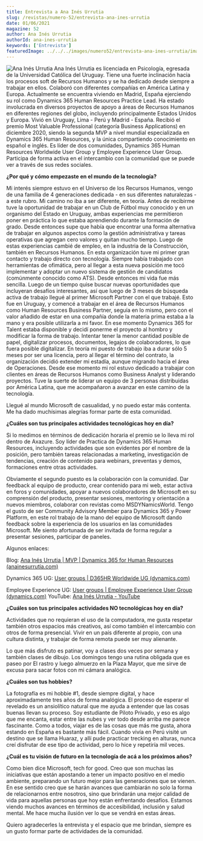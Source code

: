 ```yaml
---
title: Entrevista a Ana Inés Urrutia
slug: /revistas/numero-52/entrevista-ana-ines-urrutia
date: 01/06/2021
magazine: 52
author: Ana Inés Urrutia
authorId: ana-ines-urrutia
keywords: ['Entrevista']
featuredImage: ../../../images/numero52/entrevista-ana-ines-urrutia/image1.png
---
```



![Ana Inés Urrutia](/../images/autores/ana-ines-urrutia.png#author) Ana Inés Urrutia es licenciada en Psicología, egresada de la Universidad Católica del Uruguay. 
Tiene una fuerte inclinación hacia los procesos soft de Recursos Humanos y se ha dedicado desde siempre a trabajar en ellos. 
Colaboró con diferentes compañías en América Latina y Europa. Actualmente se encuentra viviendo en Madrid, España ejerciendo su rol 
como Dynamics 365 Human Resources Practice Lead. Ha estado involucrada en diversos proyectos de apoyo a áreas de Recursos Humanos en 
diferentes regiones del globo, incluyendo principalmente Estados Unidos y Europa. 
Vivió en Uruguay, Lima - Perú y Madrid - España. 
Recibió el premio Most Valuable Professional (categoría Business Applications) en diciembre 2020, siendo la segunda MVP a nivel mundial 
especializada en Dynamics 365 Human Resources, y la única compartiendo conocimiento en español e inglés. 
Es líder de dos comunidades, Dynamics 365 Human Resources Worldwide User Group y Employee Experience User Group. Participa de forma activa 
en el intercambio con la comunidad que se puede ver a través de sus redes sociales.


**¿Por qué y cómo empezaste en el mundo de la tecnología?**

Mi interés siempre estuvo en el Universo de los Recursos Humanos, vengo
de una familia de 4 generaciones dedicada - en sus diferentes
naturalezas - a este rubro. Mi camino no iba a ser diferente, en teoría.
Antes de recibirme tuve la oportunidad de trabajar en un Club de Fútbol
muy conocido y en un organismo del Estado en Uruguay, ambas experiencias
me permitieron poner en práctica lo que estaba aprendiendo durante la
formación de grado. Desde entonces supe que había que encontrar una
forma alternativa de trabajar en algunos aspectos como la gestión
administrativa y tareas operativas que agregan cero valores y quitan
mucho tiempo. Luego de estas experiencias cambié de empleo, en la
industria de la Construcción, también en Recursos Humanos. En esta
organización tuve mi primer gran contacto y trabajo directo con
tecnología. Siempre había trabajado con herramientas de ofimática, pero
al llegar a esta nueva posición me tocó implementar y adoptar un nuevo
sistema de gestión de candidatos (comúnmente conocido como ATS). Desde
entonces mi vida fue más sencilla. Luego de un tiempo quise buscar
nuevas oportunidades que incluyeran desafíos interesantes, así que luego
de 3 meses de búsqueda activa de trabajo llegué al primer Microsoft
Partner con el que trabajé. Esto fue en Uruguay, y comencé a trabajar en
el área de Recursos Humanos como Human Resources Business Partner,
seguía en lo mismo, pero con el valor añadido de estar en una compañía
donde la materia prima estaba a la mano y era posible utilizarla a mi
favor. En ese momento Dynamics 365 for Talent estaba disponible y decidí
ponerme el proyecto al hombro y modificar la forma de trabajo. Intentar
tener la menor cantidad posible de papel, digitalizar procesos,
documentos, legajos de colaboradores, lo que fuera posible digitalizar.
En teoría mi puesto de trabajo iba a durar sólo 5 meses por ser una
licencia, pero al llegar el término del contrato, la organización
decidió extender mi estadía, aunque migrando hacia el área de
Operaciones. Desde ese momento mi rol estuvo dedicado a trabajar con
clientes en áreas de Recursos Humanos como Business Analyst y liderando
proyectos. Tuve la suerte de liderar un equipo de 3 personas
distribuidas por América Latina, que me acompañaron a avanzar en este
camino de la tecnología.

Llegué al mundo Microsoft de casualidad, y no puedo estar más contenta.
Me ha dado muchísimas alegrías formar parte de esta comunidad.

**¿Cuáles son tus principales actividades tecnológicas hoy en día?**

Si lo medimos en términos de dedicación horaria el premio se lo lleva mi
rol dentro de Axazure. Soy líder de Practica de Dynamics 365 Human
Resources, incluyendo actividades que son evidentes por el nombre de la
posición, pero también tareas relacionadas a marketing, investigación de
tendencias, creación de contenido para webinars, preventas y demos,
formaciones entre otras actividades.

Obviamente el segundo puesto es la colaboración con la comunidad. Dar
feedback al equipo de producto, crear contenido para mi web, estar
activa en foros y comunidades, apoyar a nuevos colaboradores de
Microsoft en su comprensión del producto, presentar sesiones, mentoring
y orientación a nuevos miembros, colaborar con revistas como
MSDYNamicsWorld. Tengo el gusto de ser Community Advisory Member para
Dynamics 365 y Power Platform, en este rol trabajo de la mano del equipo
de Microsoft dando feedback sobre la experiencia de los usuarios en las
comunidades Microsoft. Me siento afortunada de ser invitada de forma
regular a presentar sesiones, participar de paneles.

Algunos enlaces:

Blog: [Ana Inés Urrutia | MVP | Dynamics 365 for Human Resources
(anainesurrutia.com)](https://www.anainesurrutia.com/)

Dynamics 365 UG: [User groups | D365HR Worldwide UG
(dynamics.com)](https://community.dynamics.com/usergroup/d365hr-worldwide-ug/)

Employee Experience UG: [User groups | Employee Experience User Group
(dynamics.com)](https://community.dynamics.com/usergroup/employee-experience-user-group/)
YouTube: [Ana Inés Urrutia -
YouTube](https://www.youtube.com/channel/UCbpfAV8z9_LAg2sZR305Qlw)

**¿Cuáles son tus principales actividades NO tecnológicas hoy en día?**

Actividades que no requieran el uso de la computadora, me gusta respetar
también otros espacios más creativos, así como también el intercambio
con otros de forma presencial. Vivir en un país diferente al propio, con
una cultura distinta, y trabajar de forma remota puede ser muy
alienante.

Lo que más disfruto es patinar, voy a clases dos veces por semana y
también clases de dibujo. Los domingos tengo una rutina obligada que es
paseo por El rastro y luego almuerzo en la Plaza Mayor, que me sirve de
excusa para sacar fotos con mi cámara analógica.

**¿Cuáles son tus hobbies?**

La fotografía es mi hobbie #1, desde siempre digital, y hace
aproximadamente tres años de forma analógica. El proceso de esperar el
revelado es un ansiolítico natural que me ayuda a entender que las cosas
buenas llevan su proceso. Soy estudiante de Piloto Privado, y eso es
algo que me encanta, estar entre las nubes y ver todo desde arriba me
parece fascinante. Como a todos, viajar es de las cosas que más me
gusta, ahora estando en España es bastante más fácil. Cuando vivía en
Perú visité un destino que se llama Huaraz, y allí pude practicar
trecking en alturas, nunca creí disfrutar de ese tipo de actividad, pero
lo hice y repetiría mil veces.

**¿Cuál es tu visión de futuro en la tecnología de acá a los próximos años?**

Como bien dice Microsoft, tech for good. Creo que son muchas las
iniciativas que están apostando a tener un impacto positivo en el medio
ambiente, preparando un futuro mejor para las generaciones que se
vienen. En ese sentido creo que se harán avances que cambiarán no solo
la forma de relacionarnos entre nosotros, sino que brindarán una mejor
calidad de vida para aquellas personas que hoy están enfrentando
desafíos. Estamos viendo muchos avances en términos de accesibilidad,
inclusión y salud mental. Me hace mucha ilusión ver lo que se vendrá en
estas áreas.

Quiero agradecerles la entrevista y el espacio que me brindan, siempre
es un gusto formar parte de actividades de la comunidad.
 
 
